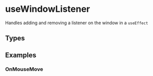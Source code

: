 
<Meta title="Example/UseWindowListener" />

# useWindowListener

Handles adding and removing a listener on the window in a `useEffect`

## Types

<Source language="ts" code={TYPES} />

## Examples

### OnMouseMove

<Canvas withSource="open">
  <Story name="MouseMove" story={stories.mouseMove} />
</Canvas>
